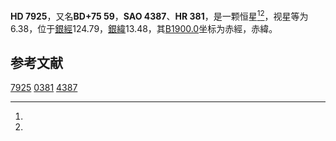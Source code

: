 {{Starbox begin
| name = HD 7925
}}
{{Starbox observe
| epoch = [[J2000.0|J2000.0]]
| constell = {{星座名待查}}<ref name=SIMBAD>{{cite web
 | url=http://simbad.u-strasbg.fr/simbad/sim-id?Ident=HR+381
 | title=Pulsating variable Star
 | publisher=Centre de Données astronomiques de Strasbourg
 | work=SIMBAD
 | accessdate=2012-07-13
 | archive-date=2016-03-17
 | archive-url=https://web.archive.org/web/20160317130805/http://simbad.u-strasbg.fr/simbad/sim-id?Ident=HR+381
 | dead-url=no
 }}</ref><ref name=DATA>{{cite web
 | url=http://vizier.u-strasbg.fr/viz-bin/VizieR-5?-out.add=.&-source=5050&-corr=PK=HR&-out.max=9999&HR=381
 | title=VizieR Detailed Page
 | accessdate=2012-07-13
 | archive-date=2016-03-05
 | archive-url=https://web.archive.org/web/20160305101543/http://vizier.u-strasbg.fr/viz-bin/VizieR-5?-out.add=.&-source=5050&-corr=PK=HR&-out.max=9999&HR=381
 | dead-url=no
 }}</ref>
| 星官 = 
| ra = {{RA|1|21|59.1}}<ref name=SIMBAD /><ref name=DATA />
| dec = {{DEC|+76|14|20}}<ref name=SIMBAD /><ref name=DATA />
| appmag_v = 6.38<ref name=SIMBAD /><ref name=DATA />
}}
{{Starbox character
| class = F0IVn<ref name=SIMBAD /><ref name=DATA />
| b-v = 0.28<ref name=SIMBAD /><ref name=DATA />
| u-b = 0.07<ref name=SIMBAD /><ref name=DATA />
| r-i = <ref name=SIMBAD /><ref name=DATA />
| variable = 
}}
{{Starbox astrometry
| radial_v = 0.07
| prop_mo_ra = -16
| parallax = 
| p_error = 
}}
{{Starbox catalog
| names =BD+75 59，[[SAO星表|SAO]] 4387，[[HD星表|HD]] 7925，[[HR星表|HR]] 381}}
{{Starbox reference |Simbad=HR+381}}
{{Starbox end}}

'''HD 7925'''，又名'''BD+75 59'''，'''SAO 4387'''、'''HR 381'''，是一颗恒星<ref name=SIMBAD /><ref name=DATA />，视星等为6.38，位于[[銀道座標系|銀經]]124.79，[[銀道座標系|銀緯]]13.48，其[[B1900.0|B1900.0]]坐标为赤經{{RA|1|13|51.5}}，赤緯{{DEC|+75|13.48|53}}。

== 参考文献 ==
{{reflist}}

{{star-stub}}

[[Category:HD和HDE天體|7925]]
[[Category:HR天體|0381]]
[[Category:SAO天體|4387]]